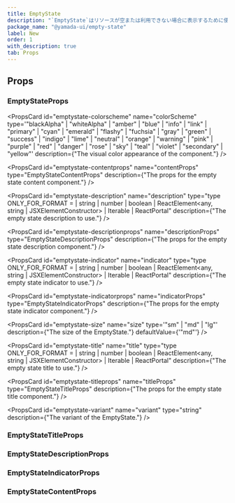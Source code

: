 ```yaml
---
title: EmptyState
description: "`EmptyState`はリソースが空または利用できない場合に表示するために使用されるコンポーネントです。"
package_name: "@yamada-ui/empty-state"
label: New
order: 1
with_description: true
tab: Props
---
```


## Props

### EmptyStateProps

<PropsCard
  id="emptystate-colorscheme"
  name="colorScheme"
  type='"blackAlpha" | "whiteAlpha" | "amber" | "blue" | "info" | "link" | "primary" | "cyan" | "emerald" | "flashy" | "fuchsia" | "gray" | "green" | "success" | "indigo" | "lime" | "neutral" | "orange" | "warning" | "pink" | "purple" | "red" | "danger" | "rose" | "sky" | "teal" | "violet" | "secondary" | "yellow"'
  description={"The visual color appearance of the component."}
/>

<PropsCard
  id="emptystate-contentprops"
  name="contentProps"
  type="EmptyStateContentProps"
  description={"The props for the empty state content component."}
/>

<PropsCard
  id="emptystate-description"
  name="description"
  type="type ONLY_FOR_FORMAT =
  | string
  | number
  | boolean
  | ReactElement<any, string | JSXElementConstructor<any>>
  | Iterable<ReactNode>
  | ReactPortal"
  description={"The empty state description to use."}
/>

<PropsCard
  id="emptystate-descriptionprops"
  name="descriptionProps"
  type="EmptyStateDescriptionProps"
  description={"The props for the empty state description component."}
/>

<PropsCard
  id="emptystate-indicator"
  name="indicator"
  type="type ONLY_FOR_FORMAT =
  | string
  | number
  | boolean
  | ReactElement<any, string | JSXElementConstructor<any>>
  | Iterable<ReactNode>
  | ReactPortal"
  description={"The empty state indicator to use."}
/>

<PropsCard
  id="emptystate-indicatorprops"
  name="indicatorProps"
  type="EmptyStateIndicatorProps"
  description={"The props for the empty state indicator component."}
/>

<PropsCard
  id="emptystate-size"
  name="size"
  type='"sm" | "md" | "lg"'
  description={"The size of the EmptyState."}
  defaultValue={'"md"'}
/>

<PropsCard
  id="emptystate-title"
  name="title"
  type="type ONLY_FOR_FORMAT =
  | string
  | number
  | boolean
  | ReactElement<any, string | JSXElementConstructor<any>>
  | Iterable<ReactNode>
  | ReactPortal"
  description={"The empty state title to use."}
/>

<PropsCard
  id="emptystate-titleprops"
  name="titleProps"
  type="EmptyStateTitleProps"
  description={"The props for the empty state title component."}
/>

<PropsCard
  id="emptystate-variant"
  name="variant"
  type="string"
  description={"The variant of the EmptyState."}
/>

### EmptyStateTitleProps

### EmptyStateDescriptionProps

### EmptyStateIndicatorProps

### EmptyStateContentProps
